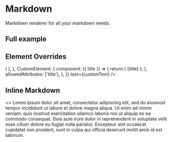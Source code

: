 
<Meta title="Core|Atoms/Markdown" component={Markdown} />

# Markdown

<StoryStatus status="ready" />

Markdown renderer for all your markdown needs.

<Preview>
  <Story name="Basics">
    <Markdown
      text={text(
        'markdown',
        `
## Hello World
This is markdown
    `
      )}
      spacing={select('spacing', ['tight', 'loose', 'none'], 'none')}
    />
  </Story>
</Preview>

<Props of={Markdown} />

## Full example

<Preview>
  <Story name="Full Example">
    <Markdown
      text={text('markdown', exampleMarkdown)}
      spacing={select('spacing', ['tight', 'loose', 'none'], 'none')}
    />
  </Story>
</Preview>

## Element Overrides

<Preview>
  <Story name="Element Overrides">
    <Markdown
      spacing={select('spacing', ['tight', 'loose', 'none'], 'none')}
      overrides={{
        CodeBlock: {
          component: (props) => (
            <Text style={{ color: 'darkblue' }} {...props} />
          ),
        },
        CustomElement: {
          component: ({ title }) => {
            return (
              <Heading
                as="h3"
                fontSize="md"
                style={{
                  color: 'rebeccapurple',
                }}
              >
                {title}
              </Heading>
            );
          },
          allowedAttributes: ['title'],
        },
      }}
      text={customText}
    />
  </Story>
</Preview>

## Inline Markdown

<Preview>
  <Story name="Inline Markdown">
    <>
      Lorem ipsum dolor sit amet, consectetur adipiscing elit, sed do eiusmod
      tempor incididunt ut labore et dolore magna aliqua.
      <Markdown
        text={text('markdown', '`this is an inline markdown component`')}
        spacing={select('spacing', ['tight', 'loose', 'none'], 'none')}
        inline
      />
      Ut enim ad minim veniam, quis nostrud exercitation ullamco laboris nisi ut
      aliquip ex ea commodo consequat. Duis aute irure dolor in reprehenderit in
      voluptate velit esse cillum dolore eu fugiat nulla pariatur. Excepteur
      sint occaecat cupidatat non proident, sunt in culpa qui officia deserunt
      mollit anim id est laborum.
    </>
  </Story>
</Preview>
